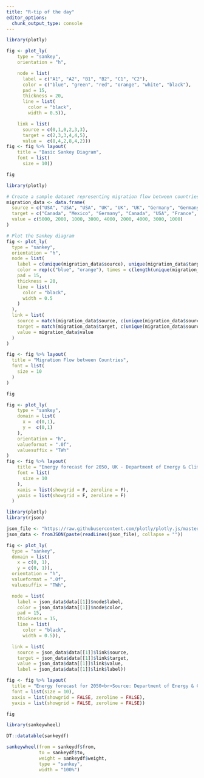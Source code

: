 ```yaml
---
title: "R-tip of the day"
editor_options: 
  chunk_output_type: console
---
```


```r
library(plotly)

fig <- plot_ly(
    type = "sankey",
    orientation = "h",

    node = list(
      label = c("A1", "A2", "B1", "B2", "C1", "C2"),
      color = c("blue", "green", "red", "orange", "white", "black"),
      pad = 15,
      thickness = 20,
      line = list(
        color = "black",
        width = 0.5)),

    link = list(
      source = c(0,1,0,2,3,3),
      target = c(2,3,3,4,4,5),
      value =  c(8,4,2,8,4,2)))
fig <- fig %>% layout(
    title = "Basic Sankey Diagram",
    font = list(
      size = 10))

fig
```

```r
library(plotly)

# Create a sample dataset representing migration flow between countries
migration_data <- data.frame(
  source = c("USA", "USA", "USA", "UK", "UK", "UK", "Germany", "Germany", "Germany"),
  target = c("Canada", "Mexico", "Germany", "Canada", "USA", "France", "UK", "USA", "France"),
  value = c(5000, 2000, 1000, 3000, 4000, 2000, 4000, 3000, 1000)
)

# Plot the Sankey diagram
fig <- plot_ly(
  type = "sankey",
  orientation = "h",
  node = list(
    label = c(unique(migration_data$source), unique(migration_data$target)),
    color = rep(c("blue", "orange"), times = c(length(unique(migration_data$source)), length(unique(migration_data$target)))),
    pad = 15,
    thickness = 20,
    line = list(
      color = "black",
      width = 0.5
    )
  ),
  link = list(
    source = match(migration_data$source, c(unique(migration_data$source), unique(migration_data$target))) - 1,
    target = match(migration_data$target, c(unique(migration_data$source), unique(migration_data$target))) - 1 + length(unique(migration_data$source)),
    value = migration_data$value
  )
)

fig <- fig %>% layout(
  title = "Migration Flow between Countries",
  font = list(
    size = 10
  )
)

fig
```

```r
fig <- plot_ly(
    type = "sankey",
    domain = list(
      x =  c(0,1),
      y =  c(0,1)
    ),
    orientation = "h",
    valueformat = ".0f",
    valuesuffix = "TWh"
)
fig <- fig %>% layout(
    title = "Energy forecast for 2050, UK - Department of Energy & Climate Change",
    font = list(
      size = 10
    ),
    xaxis = list(showgrid = F, zeroline = F),
    yaxis = list(showgrid = F, zeroline = F)
  )
```

```r
library(plotly)
library(rjson)

json_file <- "https://raw.githubusercontent.com/plotly/plotly.js/master/test/image/mocks/sankey_energy.json"
json_data <- fromJSON(paste(readLines(json_file), collapse = ""))

fig <- plot_ly(
  type = "sankey",
  domain = list(
    x = c(0, 1),
    y = c(0, 1)),
  orientation = "h",
  valueformat = ".0f",
  valuesuffix = "TWh",

  node = list(
    label = json_data$data[[1]]$node$label,
    color = json_data$data[[1]]$node$color,
    pad = 15,
    thickness = 15,
    line = list(
      color = "black",
      width = 0.5)),

  link = list(
    source = json_data$data[[1]]$link$source,
    target = json_data$data[[1]]$link$target,
    value = json_data$data[[1]]$link$value,
    label = json_data$data[[1]]$link$label)) 

fig <- fig %>% layout(
  title = "Energy forecast for 2050<br>Source: Department of Energy & Climate Change, Tom Counsell via <a href='https://bost.ocks.org/mike/sankey/'>Mike Bostock</a>",
  font = list(size = 10),
  xaxis = list(showgrid = FALSE, zeroline = FALSE),
  yaxis = list(showgrid = FALSE, zeroline = FALSE))

fig
```

```r
library(sankeywheel)

DT::datatable(sankeydf)

sankeywheel(from = sankeydf$from,
            to = sankeydf$to,
            weight = sankeydf$weight,
            type = "sankey", 
            width = "100%")
```
